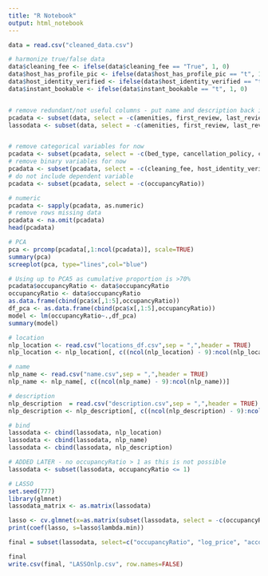 ```yaml
---
title: "R Notebook"
output: html_notebook
---
```

```r
data = read.csv("cleaned_data.csv")

# harmonize true/false data
data$cleaning_fee <- ifelse(data$cleaning_fee == "True", 1, 0)
data$host_has_profile_pic <- ifelse(data$host_has_profile_pic == "t", 1, 0)
data$host_identity_verified <- ifelse(data$host_identity_verified == "t", 1, 0)
data$instant_bookable <- ifelse(data$instant_bookable == "t", 1, 0)


# remove redundant/not useful columns - put name and description back in later for NLP
pcadata <- subset(data, select = -c(amenities, first_review, last_review, host_since, name, description))
lassodata <- subset(data, select = -c(amenities, first_review, last_review, host_since, name, description))


# remove categorical variables for now
pcadata <- subset(pcadata, select = -c(bed_type, cancellation_policy, city, host_response_rate, neighbourhood, zipcode, property_type, room_type))
# remove binary variables for now
pcadata <- subset(pcadata, select = -c(cleaning_fee, host_identity_verified, host_has_profile_pic, instant_bookable))[1:12]
# do not include dependent variable
pcadata <- subset(pcadata, select = -c(occupancyRatio))

# numeric
pcadata <- sapply(pcadata, as.numeric)
# remove rows missing data
pcadata <- na.omit(pcadata)
head(pcadata)
```


```r
# PCA
pca <- prcomp(pcadata[,1:ncol(pcadata)], scale=TRUE)
summary(pca)
screeplot(pca, type="lines",col="blue")
```
```r
# Using up to PCA5 as cumulative proportion is >70%
pcadata$occupancyRatio <- data$occupancyRatio
occupancyRatio <- data$occupancyRatio
as.data.frame(cbind(pca$x[,1:5],occupancyRatio))
df_pca <- as.data.frame(cbind(pca$x[,1:5],occupancyRatio))
model <- lm(occupancyRatio~.,df_pca)
summary(model)
```

```r
# location
nlp_location <- read.csv("locations_df.csv",sep = ",",header = TRUE)
nlp_location <- nlp_location[, c((ncol(nlp_location) - 9):ncol(nlp_location))]

# name
nlp_name <- read.csv("name.csv",sep = ",",header = TRUE)
nlp_name <- nlp_name[, c((ncol(nlp_name) - 9):ncol(nlp_name))]

# description
nlp_description  = read.csv("description.csv",sep = ",",header = TRUE)
nlp_description <- nlp_description[, c((ncol(nlp_description) - 9):ncol(nlp_description))]

# bind
lassodata <- cbind(lassodata, nlp_location)
lassodata <- cbind(lassodata, nlp_name)
lassodata <- cbind(lassodata, nlp_description)

# ADDED LATER - no occupancyRatio > 1 as this is not possible
lassodata <- subset(lassodata, occupancyRatio <= 1)

# LASSO
set.seed(777)
library(glmnet)
lassodata_matrix <- as.matrix(lassodata)

lasso <- cv.glmnet(x=as.matrix(subset(lassodata, select = -c(occupancyRatio))),y=lassodata$occupancyRatio, data=lassodata_matrix, alpha=1,type.measuere='mse', standardize=TRUE)
print(coef(lasso, s=lasso$lambda.min))
```
```r
final = subset(lassodata, select=c("occupancyRatio", "log_price", "accommodates", "cleaning_fee", "host_has_profile_pic","host_identity_verified", "instant_bookable", "latitude", "longitude", "number_of_reviews", "age", "hostAge", "Wireless.Internet", "Kitchen", "Heating", "Essentials", "Air.conditioning", "Smoke.detector", "TV", "Hangers", "Shampoo", "Manhattan", "Central.Park", "Times.Square", "New.York.City", "Prospect.Park", "East.Village", "Broadway", "private", "apartment", "apt", "cozy", "br", "spacious", "studio", "brooklyn", "apartment.1", "bedroom.1", "kitchen", "bed", "walk", "private.1", "park.1"))

final 
write.csv(final, "LASSOnlp.csv", row.names=FALSE)
```

